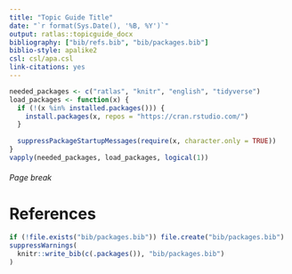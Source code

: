 ```yaml
---
title: "Topic Guide Title"
date: "`r format(Sys.Date(), '%B, %Y')`"
output: ratlas::topicguide_docx
bibliography: ["bib/refs.bib", "bib/packages.bib"]
biblio-style: apalike2
csl: csl/apa.csl
link-citations: yes
---
```


```r
needed_packages <- c("ratlas", "knitr", "english", "tidyverse")
load_packages <- function(x) {
  if (!(x %in% installed.packages())) {
    install.packages(x, repos = "https://cran.rstudio.com/")
  }
  
  suppressPackageStartupMessages(require(x, character.only = TRUE))
}
vapply(needed_packages, load_packages, logical(1))
```




###### Page break

# References

```r
if (!file.exists("bib/packages.bib")) file.create("bib/packages.bib")
suppressWarnings(
  knitr::write_bib(c(.packages()), "bib/packages.bib")
)
```

<div id="refs"></div>
